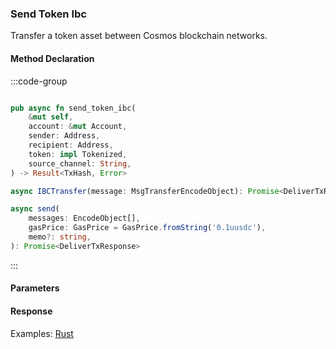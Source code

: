 ### Send Token Ibc

Transfer a token asset between Cosmos blockchain networks.

#### Method Declaration

:::code-group

```python [Python]
```

```rust [Rust]
pub async fn send_token_ibc(
    &mut self,
    account: &mut Account,
    sender: Address,
    recipient: Address,
    token: impl Tokenized,
    source_channel: String,
) -> Result<TxHash, Error>
```

```typescript [TypeScript]
async IBCTransfer(message: MsgTransferEncodeObject): Promise<DeliverTxResponse>

async send(
    messages: EncodeObject[],
    gasPrice: GasPrice = GasPrice.fromString('0.1uusdc'),
    memo?: string,
): Promise<DeliverTxResponse>
```

:::

#### Parameters


#### Response

Examples: [Rust]

[Rust]: https://github.com/dydxprotocol/v4-clients/blob/3e8c7e1b960291b7ef273962d374d9934a5c4d33/v4-client-rs/client/examples/noble_transfer.rs#L89
[TypeScript]: https://github.com/dydxprotocol/v4-clients/blob/3e8c7e1b960291b7ef273962d374d9934a5c4d33/v4-client-js/examples/noble_example.ts#L85